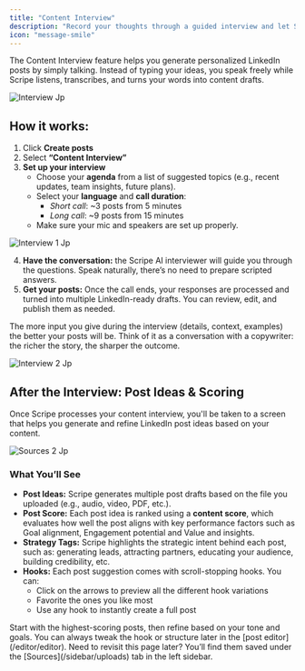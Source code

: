 ```yaml
---
title: "Content Interview"
description: "Record your thoughts through a guided interview and let Scripe convert them into LinkedIn posts."
icon: "message-smile"
---
```


The Content Interview feature helps you generate personalized LinkedIn posts by simply talking. Instead of typing your ideas, you speak freely while Scripe listens, transcribes, and turns your words into content drafts.

![Interview Jp](/images/interview.jpg)

## How it works:

1. Click **Create posts**
2. Select **“Content Interview”**
3. **Set up your interview**
   - Choose your **agenda** from a list of suggested topics (e.g., recent updates, team insights, future plans).
   - Select your **language** and **call duration**:
     - _Short call_: ~3 posts from 5 minutes
     - _Long call_: ~9 posts from 15 minutes
   - Make sure your mic and speakers are set up properly.

![Interview 1 Jp](/images/interview-1.jpg)

4. **Have the conversation:** the Scripe AI interviewer will guide you through the questions. Speak naturally, there’s no need to prepare scripted answers.
5. **Get your posts:** Once the call ends, your responses are processed and turned into multiple LinkedIn-ready drafts. You can review, edit, and publish them as needed.

<Tip>
  The more input you give during the interview (details, context, examples) the better your posts will be. Think of it as a conversation with a copywriter: the richer the story, the sharper the outcome.
</Tip>

![Interview 2 Jp](/images/interview-2.jpg)

## After the Interview: Post Ideas & Scoring

Once Scripe processes your content interview, you'll be taken to a screen that helps you generate and refine LinkedIn post ideas based on your content.

![Sources 2 Jp](/images/sources-2.jpg)

### What You’ll See

- **Post Ideas:** Scripe generates multiple post drafts based on the file you uploaded (e.g., audio, video, PDF, etc.).
- **Post Score:** Each post idea is ranked using a **content score**, which evaluates how well the post aligns with key performance factors such as Goal alignment, Engagement potential and Value and insights.
- **Strategy Tags:** Scripe highlights the strategic intent behind each post, such as: generating leads, attracting partners, educating your audience, building credibility, etc.
- **Hooks:** Each post suggestion comes with scroll-stopping hooks. You can:
  - Click on the arrows to preview all the different hook variations
  - Favorite the ones you like most
  - Use any hook to instantly create a full post

<Tip>
  Start with the highest-scoring posts, then refine based on your tone and goals. You can always tweak the hook or structure later in the [post editor](/editor/editor).
</Tip>

<Info>
  Need to revisit this page later? You’ll find them saved under the [Sources](/sidebar/uploads) tab in the left sidebar.
</Info>